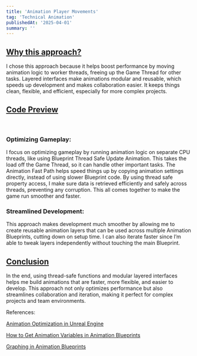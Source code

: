 ```yaml
---
title: 'Animation Player Movements'
tag: 'Technical Animation'
publishedAt: '2025-04-01'
summary: ''
---
```


## <u>Why  this approach?</u>
I chose this approach because it helps boost performance by moving animation logic to worker threads, freeing up the Game Thread for other tasks. Layered interfaces make animations modular and reusable, which speeds up development and makes collaboration easier. It keeps things clean, flexible, and efficient, especially for more complex projects.
## <u>Code Preview</u>
<Youtube id="D269ewfmDhk" />
<br />

### Optimizing Gameplay:
I focus on optimizing gameplay by running animation logic on separate CPU threads, like using Blueprint Thread Safe Update Animation. This takes the load off the Game Thread, so it can handle other important tasks. The Animation Fast Path helps speed things up by copying animation settings directly, instead of using slower Blueprint code. By using thread safe property access, I make sure data is retrieved efficiently and safely across threads, preventing any corruption. This all comes together to make the game run smoother and faster.
<br />


### Streamlined Development:
This approach makes development much smoother by allowing me to create reusable animation layers that can be used across multiple Animation Blueprints, cutting down on setup time. I can also iterate faster since I’m able to tweak layers independently without touching the main Blueprint.

## <u>Conclusion</u>
In the end, using thread-safe functions and modular layered interfaces helps me build animations that are faster, more flexible, and easier to develop. This approach not only optimizes performance but also streamlines collaboration and iteration, making it perfect for complex projects and team environments.<br />

References:

[Animation Optimization in Unreal Engine](https://dev.epicgames.com/documentation/en-us/unreal-engine/animation-optimization-in-unreal-engine?application_version=5.4)

[How to Get Animation Variables in Animation Blueprints](https://dev.epicgames.com/documentation/en-us/unreal-engine/how-to-get-animation-variables-in-animation-blueprints-in-unreal-engine)

[Graphing in Animation Blueprints](https://dev.epicgames.com/documentation/en-us/unreal-engine/graphing-in-animation-blueprints-in-unreal-engine)












